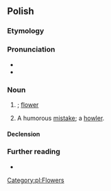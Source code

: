 ==Polish==

===Etymology===
{{suffix|kwiat|ek|lang=pl}}

===Pronunciation===
* {{pl-IPA}}
* {{audio|Pl-kwiatek.ogg|audio|lang=pl}}

===Noun===
{{pl-noun|m-in|dim=kwiatuszek}}

# {{diminutive of|kwiat|lang=pl}}; [[flower]]
# {{lb|pl|colloquial}} A humorous [[mistake]]; a [[howler]].

====Declension====
{{pl-decl-noun-masc-inani|kwiat|k|a|kwiatek}}

===Further reading===
* {{R:PWN}}

[[Category:pl:Flowers]]